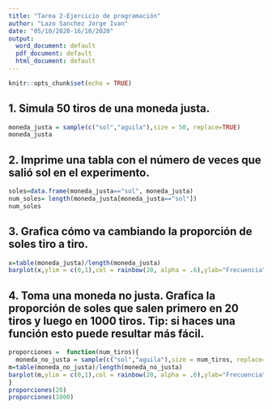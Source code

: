 ```yaml
---
title: "Tarea 2-Ejercicio de programación"
author: "Lazo Sanchez Jorge Ivan"
date: "05/10/2020-16/10/2020"
output:
  word_document: default
  pdf_document: default
  html_document: default
---
```


```r
knitr::opts_chunk$set(echo = TRUE)
```

## 1. Simula 50 tiros de una moneda justa. 
```r
moneda_justa = sample(c("sol","aguila"),size = 50, replace=TRUE)
moneda_justa
```

## 2. Imprime una tabla con el número de veces que salió sol en el experimento.
```r
soles=data.frame(moneda_justa=="sol", moneda_justa)
num_soles= length(moneda_justa[moneda_justa=="sol"])
num_soles
```

## 3. Grafica cómo va cambiando la proporción de soles tiro a tiro.
```r
x=table(moneda_justa)/length(moneda_justa)
barplot(x,ylim = c(0,1),col = rainbow(20, alpha = .6),ylab="Frecuencia",legend.text = x)
```

## 4. Toma una moneda no justa. Grafica la proporción de soles que salen primero en 20 tiros y luego en 1000 tiros. Tip: si haces una función esto puede resultar más fácil.
```r
proporciones =  function(num_tiros){
  moneda_no_justa = sample(c("sol","aguila"),size = num_tiros, replace=TRUE,prob = c(.2,.8))
m=table(moneda_no_justa)/length(moneda_no_justa)
barplot(m,ylim = c(0,1),col = rainbow(20, alpha = .6),ylab="Frecuencia",legend.text = m, main = "Proporción entre tiros" )
}
proporciones(20)
proporciones(1000)
```


